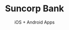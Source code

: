 ---
cover: 'suncorp-bank.png'
title: 'Suncorp Bank'
subtitle: 'iOS + Android Apps'
description: 'Lead UI designer on one of Australia’s most loved native banking applications (iOS + Android). Facilitated user testing workshops to refine and validate application usability'
background: '#007562'
color: 'rgba(255,255,255,0.7)'
areas:
  - iOS
  - Android
imagePrefix: 'suncorp'
---